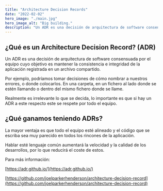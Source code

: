 ```yaml
---
title: "Architecture Decision Records"
date: "2022-02-02"
hero_image: "./main.jpg"
hero_image_alt: "Big building."
description: "Un ADR es una decisión de arquitectura de software consensuada por el equipo cuyo objetivo es mantener la consistencia e integridad de la aplicación registrada en un archivo compartido."
---
```


## ¿Qué es un Architecture Decision Record? (ADR)

Un ADR es una decisión de arquitectura de software consensuada por el equipo cuyo objetivo es mantener la consistencia e integridad de la aplicación registrada en un archivo compartido.

Por ejemplo, podríamos tomar decisiones de cómo nombrar a nuestros errores, o donde colocarlos. En una carpeta, en un fichero al lado donde se estén llamando o dentro del mismo fichero donde se llame.

Realmente es irrelevante lo que se decida, lo importante es que si hay un ADR a este respecto este se respete por todo el equipo.

## ¿Qué ganamos teniendo ADRs?

La mayor ventaja es que todo el equipo esté alineado y el código que se escriba sea muy parecido en todos los rincones de la aplicación.

Hablar esté lenguaje común aumentará la velocidad y la calidad de los desarrollos, por lo que reducirá el coste de estos.

Para más información:

[https://adr.github.io/](https://adr.github.io/)

[https://github.com/joelparkerhenderson/architecture-decision-record](https://github.com/joelparkerhenderson/architecture-decision-record)
